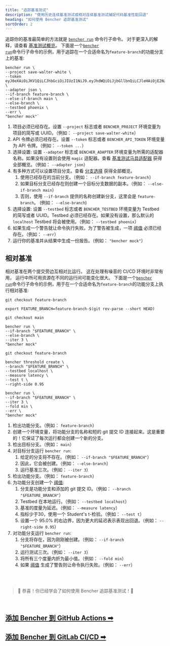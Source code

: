 ```yaml
---
title: "追踪基准测试"
description: "使用历史连续基准测试或相对连续基准测试捕捉代码基准性能回退"
heading: "如何使用 Bencher 追踪基准测试"
sortOrder: 2
---
```


追踪你的基准最简单的方法就是 <code><a href="/docs/zh/explanation/bencher-run">bencher run</a></code> 命令行子命令。
对于更深入的解释，请查看 [基准测试概览](/docs/zh/explanation/benchmarking/)。
下面是一个<code><a href="/docs/zh/explanation/bencher-run">bencher run</a></code>命令行子命令的示例，用于追踪在一个合适命名为`feature-branch`的功能分支上的基准:

```
bencher run \
--project save-walter-white \
--token eyJ0eXAiOiJKV1QiLCJhbGciOiJIUzI1NiJ9.eyJhdWQiOiJjbGllbnQiLCJleHAiOjE2NzQwNjA3NTAsImlhdCI6MTY3MTQ2ODc1MCwiaXNzIjoiYmVuY2hlci5kZXYiLCJzdWIiOiJzYXVsQGJldHRlcmNhbGxzYXVsLmNvbSIsIm9yZyI6bnVsbH0.CABcvWlPobAHs7wsdR6wX5p0R2jaCd7RmpsnMp5pwEc \
--adapter json \
--if-branch feature-branch \
--else-if-branch main \
--else-branch \
--testbed phoenix \
--err \
"bencher mock"`
```

1. 项目必须已经存在。设置 `--project` 标志或者 `BENCHER_PROJECT` 环境变量为项目的简写或 UUID。（例如： `--project save-walter-white`）
1. API 令牌必须已经存在。设置 `--token` 标志或者 `BENCHER_API_TOKEN` 环境变量为 API 令牌。（例如： `--token ...`）
1. 选择设置: 设置 `--adapter` 标志或 `BENCHER_ADAPTER` 环境变量为所需的适配器名称。如果没有设置则会使用 `magic` 适配器。查看 [基准测试马具适配器](/docs/zh/explanation/adapters/) 获得全部概览。（例如： `--adapter json`）
1. 有多种方式可以设置项目分支。查看 [分支选择](/docs/zh/explanation/branch-selection/) 获得全部概览。
    1. 使用已经存在的当前分支。（例如： `--if-branch feature-branch`）
    1. 如果目标分支已经存在则创建一个目标分支数据的副本。（例如： `--else-if-branch main`）
    1. 否则，使用 `--if-branch` 提供的名称创建新分支，这里会是 `feature-branch`。 (例如： `--else-branch`)
1. 选择设置: 设置 `--testbed` 标志或者 `BENCHER_TESTBED` 环境变量为 Testbed 的简写或者 UUID。Testbed 必须已经存在。如果没有设置，那么默认的 `localhost` Testbed 将会被使用。（例如： `--testbed phoenix`）
1. 如果生成一个警告就让命令执行失败。为了警告被生成，一项 [阈值](/docs/zh/explanation/thresholds/) 必须已经存在。（例如： `--err`）
1. 运行你的基准并从结果中生成一份报告。（例如： `"bencher mock"`）

## 相对基准

相对基准在两个提交旁边互相对比运行。
这在处理有噪音的 CI/CD 环境时非常有用，
运行中所可用资源在不同的运行间可能变化很大。
下面是一个<code><a href="/docs/zh/explanation/bencher-run">bencher run</a></code>命令行子命令的示例，用于在一个合适命名为`feature-branch`的功能分支上执行相对基准:

```
git checkout feature-branch

export FEATURE_BRANCH=feature-branch-$(git rev-parse --short HEAD)

git checkout main

bencher run \
--if-branch "$FEATURE_BRANCH" \
--else-branch \
--iter 3 \
"bencher mock"

git checkout feature-branch

bencher threshold create \
--branch "$FEATURE_BRANCH" \
--testbed localhost \
--measure latency \
--test t \
--right-side 0.95

bencher run \
--if-branch "$FEATURE_BRANCH" \
--iter 3 \
--fold min \
--err \
"bencher mock"
```

1. 检出功能分支。（例如： `feature-branch`）
1. 创建一个环境变量，将功能分支的名称和短的 git 提交 ID 连接起来。这是重要的！它保证了每次运行都会创建一个新的分支。
1. 检出目标分支。（例如： `main`）
1. 对目标分支运行 `bencher run`:
    1. 给定的分支将不存在。（例如： `--if-branch "$FEATURE_BRANCH"`）
    1. 因此，它会被创建。（例如： `--else-branch`）
    1. 运行基准三次。（例如： `--iter 3`）
1. 检出功能分支。（例如： `feature-branch`）
1. 为功能分支创建一个 [阈值](/docs/zh/explanation/thresholds/):
    1. 分支是功能分支和添加的 git 提交 ID。（例如： `--branch "$FEATURE_BRANCH"`）
    1. Testbed 在本地运行。（例如： `--testbed localhost`）
    1. 基准的度量为延迟。（例如： `--measure latency`）
    1. 指标少于30，使用一个 Student's t-检验。（例如： `--test t`）
    1. 设置一个 95.0% 的右边界，因为更大的延迟表示表现出回退。（例如： `--right-side 0.95`）
1. 对功能分支运行 `bencher run`:
    1. 分支将存在，因为刚刚被创建。（例如： `--if-branch "$FEATURE_BRANCH"`）
    1. 运行测试三次。（例如： `--iter 3`）
    1. 将所有三个度量内折为最小值。（例如： `--fold min`）
    1. 如果 [阈值](/docs/zh/explanation/thresholds/) 生成了警告则让命令执行失败。（例如： `--err`）

<br/>
<br/>

> 🐰 恭喜！你已经学会了如何使用 Bencher 追踪基准测试！🎉

<br/>

<h2><a href="/docs/zh/how-to/github-actions">添加 Bencher 到 GitHub Actions ➡</a></h2>
<h2><a href="/docs/zh/how-to/gitlab-ci-cd">添加 Bencher 到 GitLab CI/CD ➡</a></h2>